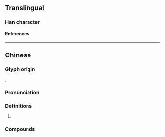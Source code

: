 {{character info/new}}
==Translingual==

===Han character===
{{Han char|rn=32|rad=土|as=07|sn=10|four=|canj=GYLH|ids=⿰土步}}

====References====
{{Han ref|kx=0230.121|hdz=10443.140|uh=57D7}}

----

==Chinese==
{{zh-forms}}

===Glyph origin===
{{Han compound|土|步|ls=psc|c1=s|c2=p|t1=earth}}.

===Pronunciation===
{{zh-pron
|m=bù
|c=bou6
|cat=n
}}

===Definitions===
{{zh-hanzi}}

# {{lb|zh|chiefly|Cantonese}} {{zh-alt-form|埠|[[dock]]; [[port]]|dot=,}} {{n-g|mostly used in place names.}}

===Compounds===
{{zh-der|到埗|抵埗|深水埗|寮埗|高埗|地埗}}